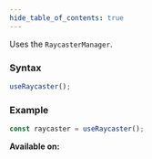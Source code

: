 ```yaml
---
hide_table_of_contents: true
---
```



Uses the `RaycasterManager`.

### Syntax

```js
useRaycaster();
```

### Example

```js
const raycaster = useRaycaster();
```

**Available on:** <ClientTag />
